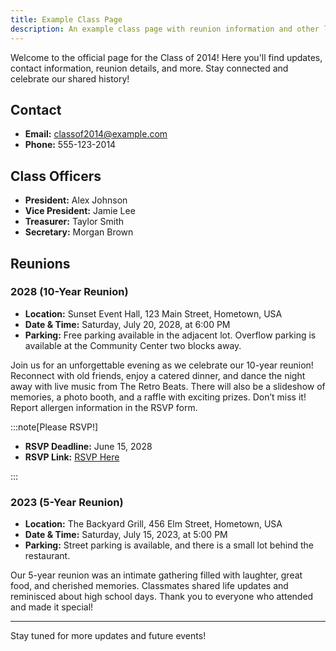 ```yaml
---
title: Example Class Page
description: An example class page with reunion information and other links
---
```



Welcome to the official page for the Class of 2014!
Here you'll find updates, contact information, reunion details, and more.
Stay connected and celebrate our shared history!

## Contact

- **Email:** [classof2014@example.com](mailto:classof2014@example.com)
- **Phone:** 555-123-2014

<CardGrid>
  <LinkCard
    title="Class of Example Facebook Group"
    icon="facebook"
    href="https://www.example.com"
    description="All class of example members are encouraged to join."
  />
</CardGrid>

## Class Officers

- **President:** Alex Johnson
- **Vice President:** Jamie Lee
- **Treasurer:** Taylor Smith
- **Secretary:** Morgan Brown

## Reunions

### 2028 (10-Year Reunion) <Badge text="upcoming" variant="note" size="large"/>

- **Location:** Sunset Event Hall, 123 Main Street, Hometown, USA
- **Date & Time:** Saturday, July 20, 2028, at 6:00 PM
- **Parking:** Free parking available in the adjacent lot.
  Overflow parking is available at the Community Center two blocks away.

Join us for an unforgettable evening as we celebrate our 10-year reunion! Reconnect with old friends, enjoy a catered dinner, and dance the night away with live music from The Retro Beats.
There will also be a slideshow of memories, a photo booth, and a raffle with exciting prizes. Don’t miss it!
Report allergen information in the RSVP form.

:::note[Please RSVP!]

- **RSVP Deadline:** June 15, 2028
- **RSVP Link:** [RSVP Here](https://example.com/rsvp2014)

:::

### 2023 (5-Year Reunion)

- **Location:** The Backyard Grill, 456 Elm Street, Hometown, USA
- **Date & Time:** Saturday, July 15, 2023, at 5:00 PM
- **Parking:** Street parking is available, and there is a small lot behind the restaurant.

Our 5-year reunion was an intimate gathering filled with laughter, great food, and cherished memories.
Classmates shared life updates and reminisced about high school days.
Thank you to everyone who attended and made it special!

---

Stay tuned for more updates and future events!
